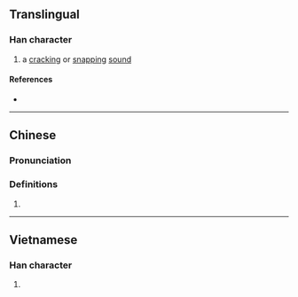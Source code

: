 {{character info/new}}
==Translingual==

===Han character===
{{Han char|rn=30|rad=口|as=14|sn=17|four=63091|canj=RJBF,XRJBF|ids=⿰口察}}

# a [[crack]]ing or [[snap]]ping [[sound]]

====References====
* {{Han ref|kx=0212.191|hdz=10697.150|uh=5693|ud=22163|bh=ECC0|bd=60608}}

----

==Chinese==
{{zh-forms|alt=⿱宀叉:second-round simplified}}

===Pronunciation===
{{zh-pron
|m=cā
|c=caat3
|cat=
}}

===Definitions===
{{zh-hanzi}}

# {{defn|lang=yue|sort=口14}}

----

==Vietnamese==

===Han character===
{{vi-hantu|[[xát]]|rs=口14}}

# {{defn|lang=vi|sort=口14}}